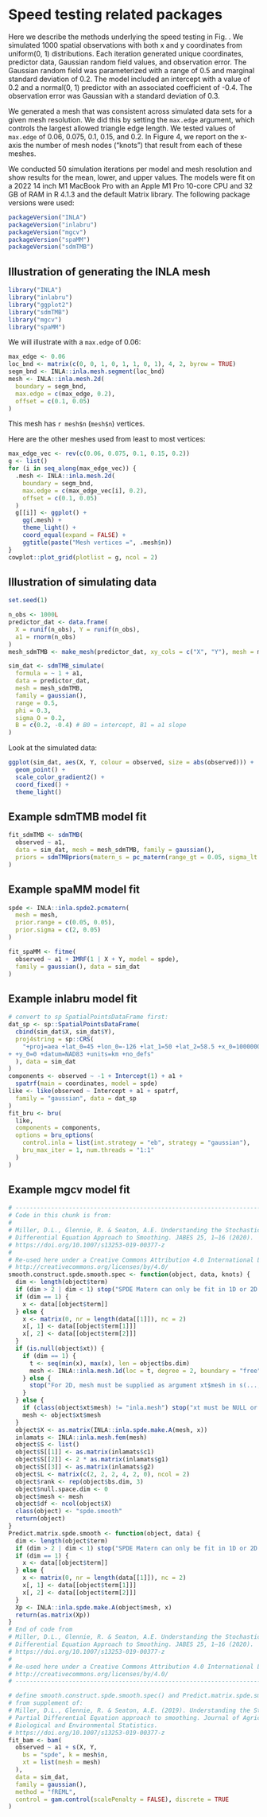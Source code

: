 # Speed testing related packages

Here we describe the methods underlying the speed testing in Fig.\ \ref{fig:timing}.
We simulated 1000 spatial observations with both x and y coordinates from uniform(0, 1) distributions.
Each iteration generated unique coordinates, predictor data, Gaussian random field values, and observation error.
The Gaussian random field was parameterized with a range of 0.5 and marginal standard deviation of 0.2.
The model included an intercept with a value of 0.2 and a normal(0, 1) predictor with an associated coefficient of -0.4.
The observation error was Gaussian with a standard deviation of 0.3.

We generated a mesh that was consistent across simulated data sets for a given mesh resolution.
We did this by setting the `max.edge` argument, which controls the largest allowed triangle edge length.
We tested values of `max.edge` of 0.06, 0.075, 0.1, 0.15, and 0.2.
In Figure 4, we report on the x-axis the number of mesh nodes ("knots") that result from each of these meshes.

We conducted 50 simulation iterations per model and mesh resolution and show results for the mean, lower, and upper values.
The models were fit on a 2022 14 inch M1 MacBook Pro with an Apple M1 Pro 10-core CPU and 32 GB of RAM in R 4.1.3 and the default Matrix library. The following package versions were used:

```r
packageVersion("INLA")
packageVersion("inlabru")
packageVersion("mgcv")
packageVersion("spaMM")
packageVersion("sdmTMB")
```

## Illustration of generating the INLA mesh

```r
library("INLA")
library("inlabru")
library("ggplot2")
library("sdmTMB")
library("mgcv")
library("spaMM")
```

We will illustrate with a `max.edge` of 0.06:

```r
max_edge <- 0.06
loc_bnd <- matrix(c(0, 0, 1, 0, 1, 1, 0, 1), 4, 2, byrow = TRUE)
segm_bnd <- INLA::inla.mesh.segment(loc_bnd)
mesh <- INLA::inla.mesh.2d(
  boundary = segm_bnd,
  max.edge = c(max_edge, 0.2),
  offset = c(0.1, 0.05)
)
```

This mesh has `r mesh$n` (`mesh$n`) vertices.

Here are the other meshes used from least to most vertices:

```r
max_edge_vec <- rev(c(0.06, 0.075, 0.1, 0.15, 0.2))
g <- list()
for (i in seq_along(max_edge_vec)) {
  .mesh <- INLA::inla.mesh.2d(
    boundary = segm_bnd,
    max.edge = c(max_edge_vec[i], 0.2),
    offset = c(0.1, 0.05)
  )
  g[[i]] <- ggplot() +
    gg(.mesh) +
    theme_light() +
    coord_equal(expand = FALSE) +
    ggtitle(paste("Mesh vertices =", .mesh$n))
}
cowplot::plot_grid(plotlist = g, ncol = 2)
```

## Illustration of simulating data

```r
set.seed(1)

n_obs <- 1000L
predictor_dat <- data.frame(
  X = runif(n_obs), Y = runif(n_obs),
  a1 = rnorm(n_obs)
)
mesh_sdmTMB <- make_mesh(predictor_dat, xy_cols = c("X", "Y"), mesh = mesh)

sim_dat <- sdmTMB_simulate(
  formula = ~ 1 + a1,
  data = predictor_dat,
  mesh = mesh_sdmTMB,
  family = gaussian(),
  range = 0.5,
  phi = 0.3,
  sigma_O = 0.2,
  B = c(0.2, -0.4) # B0 = intercept, B1 = a1 slope
)
```

Look at the simulated data:

```r
ggplot(sim_dat, aes(X, Y, colour = observed, size = abs(observed))) +
  geom_point() +
  scale_color_gradient2() +
  coord_fixed() +
  theme_light()
```

## Example sdmTMB model fit

```r
fit_sdmTMB <- sdmTMB(
  observed ~ a1,
  data = sim_dat, mesh = mesh_sdmTMB, family = gaussian(),
  priors = sdmTMBpriors(matern_s = pc_matern(range_gt = 0.05, sigma_lt = 2))
)
```

## Example spaMM model fit

```r
spde <- INLA::inla.spde2.pcmatern(
  mesh = mesh,
  prior.range = c(0.05, 0.05),
  prior.sigma = c(2, 0.05)
)

fit_spaMM <- fitme(
  observed ~ a1 + IMRF(1 | X + Y, model = spde),
  family = gaussian(), data = sim_dat
)
```

## Example inlabru model fit

```r
# convert to sp SpatialPointsDataFrame first:
dat_sp <- sp::SpatialPointsDataFrame(
  cbind(sim_dat$X, sim_dat$Y),
  proj4string = sp::CRS(
    "+proj=aea +lat_0=45 +lon_0=-126 +lat_1=50 +lat_2=58.5 +x_0=1000000
+ +y_0=0 +datum=NAD83 +units=km +no_defs"
  ), data = sim_dat
)
components <- observed ~ -1 + Intercept(1) + a1 +
  spatrf(main = coordinates, model = spde)
like <- like(observed ~ Intercept + a1 + spatrf,
  family = "gaussian", data = dat_sp
)
fit_bru <- bru(
  like,
  components = components,
  options = bru_options(
    control.inla = list(int.strategy = "eb", strategy = "gaussian"),
    bru_max_iter = 1, num.threads = "1:1"
  )
)
```

## Example mgcv model fit

```r
# -------------------------------------------------------------------------
# Code in this chunk is from:
#
# Miller, D.L., Glennie, R. & Seaton, A.E. Understanding the Stochastic Partial
# Differential Equation Approach to Smoothing. JABES 25, 1–16 (2020).
# https://doi.org/10.1007/s13253-019-00377-z
#
# Re-used here under a Creative Commons Attribution 4.0 International License
# http://creativecommons.org/licenses/by/4.0/
smooth.construct.spde.smooth.spec <- function(object, data, knots) {
  dim <- length(object$term)
  if (dim > 2 | dim < 1) stop("SPDE Matern can only be fit in 1D or 2D.")
  if (dim == 1) {
    x <- data[[object$term]]
  } else {
    x <- matrix(0, nr = length(data[[1]]), nc = 2)
    x[, 1] <- data[[object$term[1]]]
    x[, 2] <- data[[object$term[2]]]
  }
  if (is.null(object$xt)) {
    if (dim == 1) {
      t <- seq(min(x), max(x), len = object$bs.dim)
      mesh <- INLA::inla.mesh.1d(loc = t, degree = 2, boundary = "free")
    } else {
      stop("For 2D, mesh must be supplied as argument xt$mesh in s(...,xt = )")
    }
  } else {
    if (class(object$xt$mesh) != "inla.mesh") stop("xt must be NULL or an inla.mesh object")
    mesh <- object$xt$mesh
  }
  object$X <- as.matrix(INLA::inla.spde.make.A(mesh, x))
  inlamats <- INLA::inla.mesh.fem(mesh)
  object$S <- list()
  object$S[[1]] <- as.matrix(inlamats$c1)
  object$S[[2]] <- 2 * as.matrix(inlamats$g1)
  object$S[[3]] <- as.matrix(inlamats$g2)
  object$L <- matrix(c(2, 2, 2, 4, 2, 0), ncol = 2)
  object$rank <- rep(object$bs.dim, 3)
  object$null.space.dim <- 0
  object$mesh <- mesh
  object$df <- ncol(object$X)
  class(object) <- "spde.smooth"
  return(object)
}
Predict.matrix.spde.smooth <- function(object, data) {
  dim <- length(object$term)
  if (dim > 2 | dim < 1) stop("SPDE Matern can only be fit in 1D or 2D.")
  if (dim == 1) {
    x <- data[[object$term]]
  } else {
    x <- matrix(0, nr = length(data[[1]]), nc = 2)
    x[, 1] <- data[[object$term[1]]]
    x[, 2] <- data[[object$term[2]]]
  }
  Xp <- INLA::inla.spde.make.A(object$mesh, x)
  return(as.matrix(Xp))
}
# End of code from
# Miller, D.L., Glennie, R. & Seaton, A.E. Understanding the Stochastic Partial
# Differential Equation Approach to Smoothing. JABES 25, 1–16 (2020).
# https://doi.org/10.1007/s13253-019-00377-z
#
# Re-used here under a Creative Commons Attribution 4.0 International License
# http://creativecommons.org/licenses/by/4.0/
# -------------------------------------------------------------------------
```

```r
# define smooth.construct.spde.smooth.spec() and Predict.matrix.spde.smooth():
# from supplement of:
# Miller, D.L., Glennie, R. & Seaton, A.E. (2019). Understanding the Stochastic
# Partial Differential Equation approach to smoothing. Journal of Agricultural,
# Biological and Environmental Statistics.
# https://doi.org/10.1007/s13253-019-00377-z
fit_bam <- bam(
  observed ~ a1 + s(X, Y,
    bs = "spde", k = mesh$n,
    xt = list(mesh = mesh)
  ),
  data = sim_dat,
  family = gaussian(),
  method = "fREML",
  control = gam.control(scalePenalty = FALSE), discrete = TRUE
)
```
